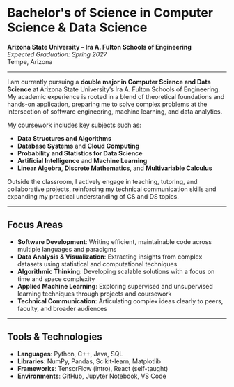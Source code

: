 # Bachelor's of Science in Computer Science & Data Science
**Arizona State University – Ira A. Fulton Schools of Engineering**  
*Expected Graduation: Spring 2027*  
Tempe, Arizona

---

I am currently pursuing a **double major in Computer Science and Data Science** at Arizona State University’s Ira A. Fulton Schools of Engineering. My academic experience is rooted in a blend of theoretical foundations and hands-on application, preparing me to solve complex problems at the intersection of software engineering, machine learning, and data analytics.

My coursework includes key subjects such as:

- **Data Structures and Algorithms**  
- **Database Systems** and **Cloud Computing**  
- **Probability and Statistics for Data Science**  
- **Artificial Intelligence** and **Machine Learning**  
- **Linear Algebra**, **Discrete Mathematics**, and **Multivariable Calculus**

Outside the classroom, I actively engage in teaching, tutoring, and collaborative projects, reinforcing my technical communication skills and expanding my practical understanding of CS and DS topics.

---

## Focus Areas

- **Software Development**: Writing efficient, maintainable code across multiple languages and paradigms  
- **Data Analysis & Visualization**: Extracting insights from complex datasets using statistical and computational techniques  
- **Algorithmic Thinking**: Developing scalable solutions with a focus on time and space complexity  
- **Applied Machine Learning**: Exploring supervised and unsupervised learning techniques through projects and coursework  
- **Technical Communication**: Articulating complex ideas clearly to peers, faculty, and broader audiences  

---

## Tools & Technologies

- **Languages**: Python, C++, Java, SQL  
- **Libraries**: NumPy, Pandas, Scikit-learn, Matplotlib  
- **Frameworks**: TensorFlow (intro), React (self-taught)  
- **Environments**: GitHub, Jupyter Notebook, VS Code

